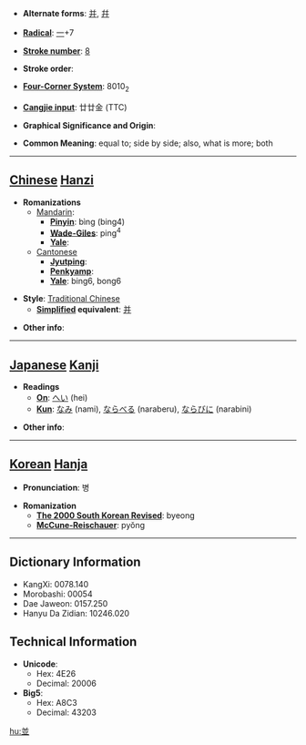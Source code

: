* '''Alternate forms''': [[并]], [[幷]]

* '''[[Wiktionary:Chinese radical index| Radical]]''': [[Wiktionary:Chinese radical index 一|一]]+7

* '''[[Wiktionary:Chinese total strokes index|Stroke number]]''': [[Wiktionary:Chinese total strokes index 8|8]]

* '''Stroke order''': 

* '''[[Wiktionary:Chinese four corner index|Four-Corner System]]''': 8010<sub>2</sub>

* '''[[Wiktionary:Chinese Cangjie index|Cangjie input]]''': 廿廿金 (TTC)

* '''Graphical Significance and Origin''': 

* '''Common Meaning''': equal to; side by side; also, what is more; both

----

== [[Chinese]] [[Hanzi]] ==

* '''Romanizations'''
** [[Mandarin]]:
*** '''[[Pinyin]]''': bìng (bing4)
*** '''[[Wade-Giles]]''': ping<sup>4</sup>
*** '''[[Yale]]''': 
**[[Cantonese]]
***'''[[Jyutping]]''':
***'''[[Penkyamp]]''': 
***'''[[Yale]]''': bing6, bong6

* '''Style''': [[Traditional Chinese]] 
** '''[[Simplified Chinese|Simplified]] equivalent''': [[并]]

* '''Other info''': 

----

== [[Japanese]] [[Kanji]] ==

* '''Readings'''
** '''[[On]]''': [[へい]] (hei)
** '''[[Kun]]''': [[なみ]] (nami), [[ならべる]] (naraberu), [[ならびに]] (narabini)

* '''Other info''':  

----

== [[Korean]] [[Hanja]] ==

* '''Pronunciation''': 병

* '''Romanization'''
** '''[[The 2000 South Korean Revised Romanization|The 2000 South Korean Revised]]''': byeong
** '''[[McCune-Reischauer]]''': pyŏng

----

== Dictionary Information ==

* KangXi: 0078.140
* Morobashi: 00054
* Dae Jaweon: 0157.250
* Hanyu Da Zidian: 10246.020

== Technical Information ==

* '''Unicode''':
** Hex: 4E26
** Decimal: 20006
* '''Big5''':
** Hex: A8C3
** Decimal: 43203

[[hu:並]]